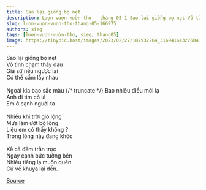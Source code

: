 ```yaml
---
title: Sao lại giống bọ nẹt
description: Lượn vượn vườn thơ - tháng 05-1 Sao lại giống bọ nẹt Vô tình chạm thấy đau
slug: luon-vuon-vuon-tho-thang-05-166975
authors: sieg
tags: [lượn-vượn-vườn-thơ, sieg, thang05]
image: https://tinypic.host/images/2023/02/27/187937204_316941643276043_1432381655442440337_n.th.jpg
---
```


Sao lại giống bọ nẹt\
Vô tình chạm thấy đau\
Giả sử nếu ngược lại\
Có thể cầm lấy nhau\
\
Ngoài kia bao sắc màu
{/* truncate */}
Bao nhiêu điều mới lạ\
Anh đi tìm cỏ lá\
Em ở cạnh người ta\
\
Nhiều khi trời gió lộng\
Mưa làm ướt bộ lông\
Liệu em có thấy không ?\
Trong lòng này đang khóc\
\
Kể cả đêm trằn trọc\
Ngay cạnh bức tường bên\
Nhiều tiếng lạ muốn quên\
Cứ về khuya lại đến.

[Source](https://www.facebook.com/ape.poem/posts/pfbid05W7jBiGZpofYLh1CkMrpT81cSRiwtgjYHoQM9kW3VJPpBPM2TnGgSSPsTCEjmX9Wl)
